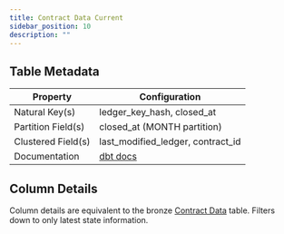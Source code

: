 ```yaml
---
title: Contract Data Current
sidebar_position: 10
description: ""
---
```


<div className="scoped-data-dictionary-table">

## Table Metadata

| Property | Configuration |
| --- | --- |
| Natural Key(s) | ledger_key_hash, closed_at |
| Partition Field(s) | closed_at (MONTH partition) |
| Clustered Field(s) | last_modified_ledger, contract_id |
| Documentation | [dbt docs](http://www.stellar-dbt-docs.com/#!/model/model.stellar_dbt_public.contract_data_current) |

## Column Details

Column details are equivalent to the bronze [Contract Data](../bronze/contract-data.mdx) table. Filters down to only latest state information.

</div>
